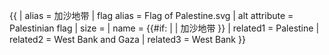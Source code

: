 {{ {{{1<noinclude>|country showdata</noinclude>}}}
| alias = 加沙地带
| flag alias = Flag of Palestine.svg
| alt attribute = Palestinian flag
| size = {{{size|}}}
| name = {{#if: {{{name|}}} | {{{name|}}} | 加沙地带 }}
<noinclude>
| related1 = Palestine
| related2 = West Bank and Gaza
| related3 = West Bank
</noinclude>
}}